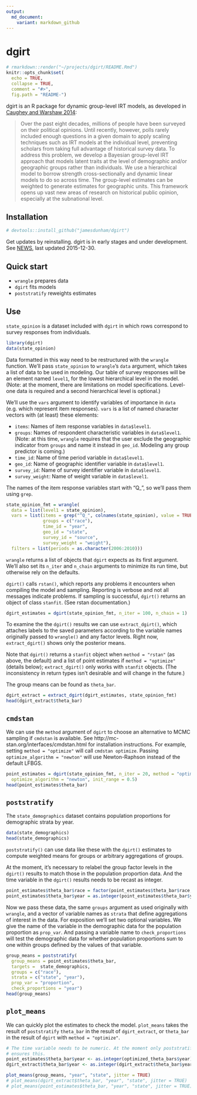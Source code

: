 ```yaml
---
output:
  md_document:
    variant: markdown_github
---
```

<!-- README.md is generated from README.Rmd. Please edit that file -->

# dgirt

```r
# rmarkdown::render("~/projects/dgirt/README.Rmd")
knitr::opts_chunk$set(
  echo = TRUE,
  collapse = TRUE,
  comment = "#>",
  fig.path = "README-")
```
dgirt is an R package for dynamic group-level IRT models, as developed in [Caughey and Warshaw
2014](http://pan.oxfordjournals.org/content/early/2015/02/04/pan.mpu021.full.pdf+html):

> Over the past eight decades, millions of people have been surveyed on their political opinions. Until recently,
> however, polls rarely included enough questions in a given domain to apply scaling techniques such as IRT
> models at the individual level, preventing scholars from taking full advantage of historical survey data. To
> address this problem, we develop a Bayesian group-level IRT approach that models latent traits at the level
> of demographic and/or geographic groups rather than individuals. We use a hierarchical model to borrow
> strength cross-sectionally and dynamic linear models to do so across time. The group-level estimates can
> be weighted to generate estimates for geographic units. This framework opens up vast new areas of
> research on historical public opinion, especially at the subnational level.

## Installation

```r
# devtools::install_github("jamesdunham/dgirt")
```

Get updates by reinstalling. dgirt is in early stages and under development.
See [NEWS](NEWS.md), last updated 2015-12-30.

## Quick start

  * `wrangle` prepares data
  * `dgirt` fits models
  * `poststratify` reweights estimates

## Use

`state_opinion` is a dataset included with `dgirt` in which rows correspond to survey
responses from individuals.

```r
library(dgirt)
data(state_opinion)
```

Data formatted in this way need to be restructured with the `wrangle` function.
We'll pass `state_opinion` to `wrangle`'s `data` argument, which takes a list of data
to be used in modeling. Our table of survey responses will be an element named
`level1`, for the lowest hierarchical level in the model. (Note: at the moment,
there are limitations on model specifications. Level-one data is required and a
second hierarchical level is optional.)

We'll use the `vars` argument to identify variables of importance in `data`
(e.g. which represent item responses). `vars` is a list of named character
vectors with (at least) these elements:

  * `items`: Names of item response variables in `data$level1`.
  * `groups`: Names of respondent characteristic variables in `data$level1`.
     (Note: at this time, `wrangle` requires that the user exclude the
     geographic indicator from `groups` and name it instead in `geo_id`.
     Modeling any group predictor is coming.)
  * `time_id`: Name of time period variable in `data$level1`.
  * `geo_id`: Name of geographic identifier variable in `data$level1`.
  * `survey_id`: Name of survey identifier variable in `data$level1`.
  * `survey_weight`: Name of weight variable in `data$level1`.

The names of the item response variables start with "Q\_", so we'll
pass them using `grep`.

```r
state_opinion_fmt = wrangle(
  data = list(level1 = state_opinion),
  vars = list(items = grep("^Q_", colnames(state_opinion), value = TRUE),
              groups = c("race"),
              time_id = "year",
              geo_id = "state",
              survey_id = "source",
              survey_weight = "weight"),
  filters = list(periods = as.character(2006:2010)))
```

`wrangle` returns a list of objects that `dgirt` expects as its first argument.
We'll also set its `n_iter` and `n_chain` arguments to minimize its run time,
but otherwise rely on the defaults.

`dgirt()` calls `rstan()`, which reports any problems it encounters when
compiling the model and sampling. Reporting is verbose and not all messages
indicate problems. If sampling is successful, `dgirt()` returns an object of
class `stanfit`. (See rstan documentation.)

```r
dgirt_estimates = dgirt(state_opinion_fmt, n_iter = 100, n_chain = 1)
```
To examine the the `dgirt()` results we can use `extract_dgirt()`, which
attaches labels to the saved parameters according to the variable names
originally passed to `wrangle()` and any factor levels. Right now,
`extract_dgirt()` shows only the posterior means.

Note that `dgirt()` returns a `stanfit` object when `method = "rstan"` (as
above, the default) and a list of point estimates if `method = "optimize"`
(details below); `extract_dgirt()` only works with `stanfit` objects. (The
inconsistency in return types isn't desirable and will change in the future.)

The group means can be found as `theta_bar`.

```r
dgirt_extract = extract_dgirt(dgirt_estimates, state_opinion_fmt)
head(dgirt_extract$theta_bar)
```

## `cmdstan`

We can use the `method` argument of `dgirt` to choose an alternative to MCMC
sampling if `cmdstan` is available. See
http://mc-stan.org/interfaces/cmdstan.html for installation instructions. For
example, setting `method = "optimize"` will call `cmdstan optimize`. Passing
`optimize_algorithm = "newton"` will use Newton-Raphson instead of the default
LFBGS.

```r
point_estimates = dgirt(state_opinion_fmt, n_iter = 20, method = "optimize",
  optimize_algorithm = "newton", init_range = 0.5)
head(point_estimates$theta_bar)
```

## `poststratify`

The `state_demographics` dataset contains population proportions for demographic
strata by year.

```r
data(state_demographics)
head(state_demographics)
```

`poststratify()` can use data like these with the `dgirt()` estimates to
compute weighted means for groups or arbitrary aggregations of groups.

At the moment, it's necessary to relabel the group factor levels in the
`dgirt()` results to match those in the population proportion data. And the
time variable in the `dgirt()` results needs to be recast as integer.

```r
point_estimates$theta_bar$race = factor(point_estimates$theta_bar$race, labels = c("White or Hispanic", "Black", "Other"))
point_estimates$theta_bar$year = as.integer(point_estimates$theta_bar$year)
```

Now we pass these data, the same `groups` argument as used originally with
`wrangle`, and a vector of variable names as `strata` that define aggregations
of interest in the data. For exposition we'll set two optional variables. We
give the name of the variable in the demographic data for the population
proportion as `prop_var`. And passing a variable name to `check_proportions`
will test the demographic data for whether population proportions sum to one
within groups defined by the values of that variable.

```r
group_means = poststratify(
  group_means = point_estimates$theta_bar,
  targets =  state_demographics,
  groups = c("race"),
  strata = c("state", "year"),
  prop_var = "proportion",
  check_proportions = "year")
head(group_means)
```

## `plot_means`

We can quickly plot the estimates to check the model. `plot_means` takes the
result of `poststratify` `theta_bar` in the result of `dgirt_extract`, or
`theta_bar` in the result of `dgirt` with `method = "optimize"`.

```r
# The time variable needs to be numeric. At the moment only poststratify()
# ensures this.
point_estimates$theta_bar$year <- as.integer(optimized_theta_bars$year)
dgirt_extract$theta_bar$year <- as.integer(dgirt_extract$theta_bar$year)
```

```r
plot_means(group_means, "year", "state", jitter = TRUE)
# plot_means(dgirt_extract$theta_bar, "year", "state", jitter = TRUE)
# plot_means(point_estimates$theta_bar, "year", "state", jitter = TRUE)
```
